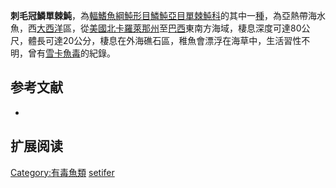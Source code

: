 {{Speciesbox
| name = 刺毛冠鱗單棘魨
| image = Fish4484 - Flickr - NOAA Photo Library.jpg
| status = NE
| status_system = IUCN3.1
| genus = Stephanolepis
| species = setifer
| authority = [[Bennett|Bennett]], 1831
| synonyms = *''Monacanthus setifer,Bennett, 1831''
}}

'''刺毛冠鱗單棘魨'''，為[[輻鰭魚綱|輻鰭魚綱]][[魨形目|魨形目]][[鱗魨亞目|鱗魨亞目]][[單棘魨科|單棘魨科]]的其中一[[種|種]]，為亞熱帶海水魚，西[[大西洋|大西洋]]區，從[[美國|美國]][[北卡羅萊那州|北卡羅萊那州]]至[[巴西|巴西]]東南方海域，棲息深度可達80公尺，體長可達20公分，棲息在外海礁石區，稚魚會漂浮在海草中，生活習性不明，曾有[[雪卡魚毒|雪卡魚毒]]的紀錄。

==参考文献==
*{{FishBase_species|genus=Stephanolepis|species=setifer|year=2014|month=3}}

== 扩展阅读 ==
{{refbegin}}
{{wikispecies-inline|Stephanolepis setifer|刺毛冠鱗單棘魨}}
{{refend}}
{{Taxonbar|from=Q1867464}}

[[Category:有毒魚類|Category:有毒魚類]]
[[Category:冠鱗單棘魨屬|setifer]]


{{魚類小作品}}